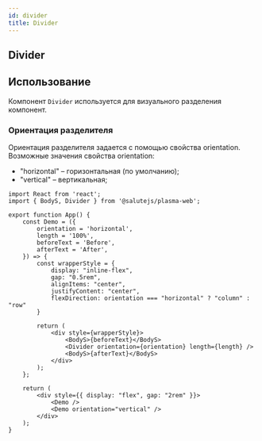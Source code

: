 ```yaml
---
id: divider
title: Divider
---
```



## Divider
<Description name="Divider" />
<PropsTable name="Divider" exclude={['css']} />
<StorybookLink name="Divider" />

## Использование
Компонент `Divider` используется для визуального разделения компонент.

### Ориентация разделителя
Ориентация разделителя задается с помощью свойства orientation. Возможные значения свойства orientation:
+ "horizontal" – горизонтальная (по умолчанию);
+ "vertical" – вертикальная;

```tsx live
import React from 'react';
import { BodyS, Divider } from '@salutejs/plasma-web';

export function App() {
    const Demo = ({
        orientation = 'horizontal',
        length = '100%',
        beforeText = 'Before',
        afterText = 'After',
    }) => {
        const wrapperStyle = {
            display: "inline-flex",
            gap: "0.5rem",
            alignItems: "center",
            justifyContent: "center",
            flexDirection: orientation === "horizontal" ? "column" : "row"
        }

        return (
            <div style={wrapperStyle}>
                <BodyS>{beforeText}</BodyS>
                <Divider orientation={orientation} length={length} />
                <BodyS>{afterText}</BodyS>
            </div>
        );
    };

    return (
        <div style={{ display: "flex", gap: "2rem" }}>
            <Demo />
            <Demo orientation="vertical" />
        </div>
    );
}
```
